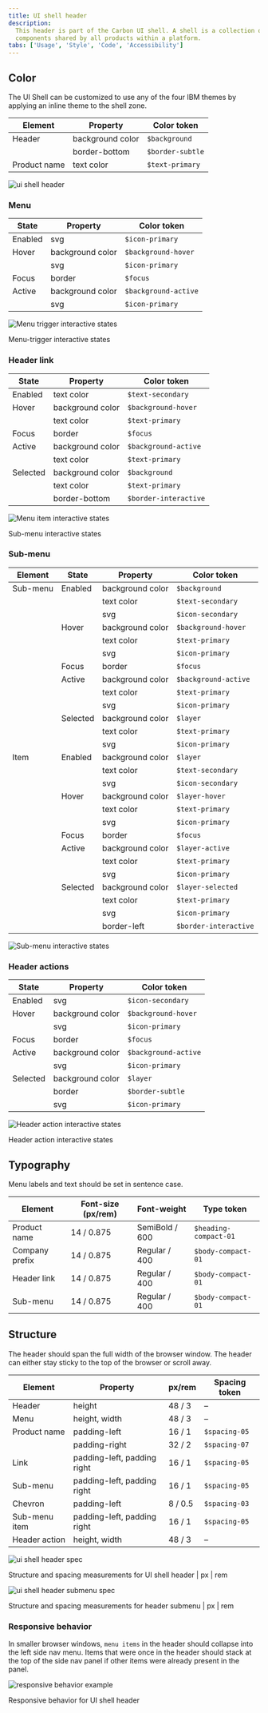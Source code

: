 ```yaml
---
title: UI shell header
description:
  This header is part of the Carbon UI shell. A shell is a collection of
  components shared by all products within a platform.
tabs: ['Usage', 'Style', 'Code', 'Accessibility']
---
```


## Color

The UI Shell can be customized to use any of the four IBM themes by applying an
inline theme to the shell zone.

| Element      | Property         | Color token      |
| ------------ | ---------------- | ---------------- |
| Header       | background color | `$background`    |
|              | border-bottom    | `$border-subtle` |
| Product name | text color       | `$text-primary`  |

![ui shell header](images/header-style-1.png)

### Menu

| State   | Property         | Color token          |
| ------- | ---------------- | -------------------- |
| Enabled | svg              | `$icon-primary`      |
| Hover   | background color | `$background-hover`  |
|         | svg              | `$icon-primary`      |
| Focus   | border           | `$focus`             |
| Active  | background color | `$background-active` |
|         | svg              | `$icon-primary`      |

<Row>
<Column colLg={8}>

![Menu trigger interactive states](images/header-style-5.png)

<Caption>Menu-trigger interactive states</Caption>

</Column>
</Row>

### Header link

| State    | Property         | Color token           |
| -------- | ---------------- | --------------------- |
| Enabled  | text color       | `$text-secondary`     |
| Hover    | background color | `$background-hover`   |
|          | text color       | `$text-primary`       |
| Focus    | border           | `$focus`              |
| Active   | background color | `$background-active`  |
|          | text color       | `$text-primary`       |
| Selected | background color | `$background`         |
|          | text color       | `$text-primary`       |
|          | border-bottom    | `$border-interactive` |

<Row>
<Column colLg={8}>

![Menu item interactive states](images/header-style-6.png)

<Caption>Sub-menu interactive states</Caption>

</Column>
</Row>

### Sub-menu

| Element  | State    | Property         | Color token           |
| -------- | -------- | ---------------- | --------------------- |
| Sub-menu | Enabled  | background color | `$background`         |
|          |          | text color       | `$text-secondary`     |
|          |          | svg              | `$icon-secondary`     |
|          | Hover    | background color | `$background-hover`   |
|          |          | text color       | `$text-primary`       |
|          |          | svg              | `$icon-primary`       |
|          | Focus    | border           | `$focus`              |
|          | Active   | background color | `$background-active`  |
|          |          | text color       | `$text-primary`       |
|          |          | svg              | `$icon-primary`       |
|          | Selected | background color | `$layer`              |
|          |          | text color       | `$text-primary`       |
|          |          | svg              | `$icon-primary`       |
| Item     | Enabled  | background color | `$layer`              |
|          |          | text color       | `$text-secondary`     |
|          |          | svg              | `$icon-secondary`     |
|          | Hover    | background color | `$layer-hover`        |
|          |          | text color       | `$text-primary`       |
|          |          | svg              | `$icon-primary`       |
|          | Focus    | border           | `$focus`              |
|          | Active   | background color | `$layer-active`       |
|          |          | text color       | `$text-primary`       |
|          |          | svg              | `$icon-primary`       |
|          | Selected | background color | `$layer-selected`     |
|          |          | text color       | `$text-primary`       |
|          |          | svg              | `$icon-primary`       |
|          |          | border-left      | `$border-interactive` |

![Sub-menu interactive states](images/header-style-7.png)

<Caption></Caption>

### Header actions

| State    | Property         | Color token          |
| -------- | ---------------- | -------------------- |
| Enabled  | svg              | `$icon-secondary`    |
| Hover    | background color | `$background-hover`  |
|          | svg              | `$icon-primary`      |
| Focus    | border           | `$focus`             |
| Active   | background color | `$background-active` |
|          | svg              | `$icon-primary`      |
| Selected | background color | `$layer`             |
|          | border           | `$border-subtle`     |
|          | svg              | `$icon-primary`      |

<Row>
<Column colLg={8}>

![Header action interactive states](images/header-style-8.png)

<Caption>Header action interactive states</Caption>

</Column>
</Row>

## Typography

Menu labels and text should be set in sentence case.

| Element        | Font-size (px/rem) | Font-weight    | Type token            |
| -------------- | ------------------ | -------------- | --------------------- |
| Product name   | 14 / 0.875         | SemiBold / 600 | `$heading-compact-01` |
| Company prefix | 14 / 0.875         | Regular / 400  | `$body-compact-01`    |
| Header link    | 14 / 0.875         | Regular / 400  | `$body-compact-01`    |
| Sub-menu       | 14 / 0.875         | Regular / 400  | `$body-compact-01`    |

## Structure

The header should span the full width of the browser window. The header can
either stay sticky to the top of the browser or scroll away.

| Element       | Property                    | px/rem  | Spacing token |
| ------------- | --------------------------- | ------- | ------------- |
| Header        | height                      | 48 / 3  | –             |
| Menu          | height, width               | 48 / 3  | –             |
| Product name  | padding-left                | 16 / 1  | `$spacing-05` |
|               | padding-right               | 32 / 2  | `$spacing-07` |
| Link          | padding-left, padding right | 16 / 1  | `$spacing-05` |
| Sub-menu      | padding-left, padding right | 16 / 1  | `$spacing-05` |
| Chevron       | padding-left                | 8 / 0.5 | `$spacing-03` |
| Sub-menu item | padding-left, padding right | 16 / 1  | `$spacing-05` |
| Header action | height, width               | 48 / 3  | –             |

![ui shell header spec](images/header-style-2.png)

<Caption>
  Structure and spacing measurements for UI shell header | px | rem
</Caption>

![ui shell header submenu spec](images/header-style-3.png)

<Caption>
  Structure and spacing measurements for header submenu | px | rem
</Caption>

### Responsive behavior

In smaller browser windows, `menu items` in the header should collapse into the
left side nav menu. Items that were once in the header should stack at the top
of the side nav panel if other items were already present in the panel.

![responsive behavior example](images/header-style-4.png)

<Caption>Responsive behavior for UI shell header</Caption>
